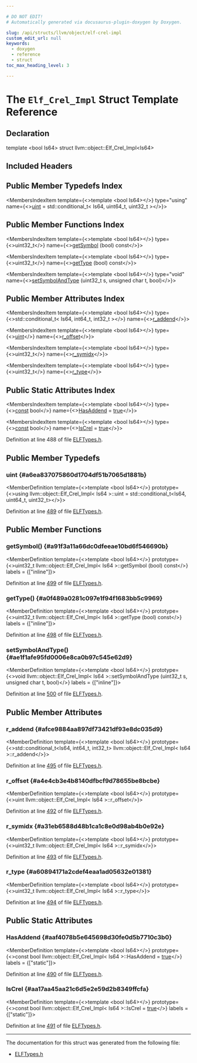 ```yaml
---

# DO NOT EDIT!
# Automatically generated via docusaurus-plugin-doxygen by Doxygen.

slug: /api/structs/llvm/object/elf-crel-impl
custom_edit_url: null
keywords:
  - doxygen
  - reference
  - struct
toc_max_heading_level: 3

---
```





# The `Elf_Crel_Impl` Struct Template Reference

<DoxygenPage pluginConfig={pluginConfig}>



## Declaration

<CodeBlock>template &lt;bool Is64&gt;
struct llvm::object::Elf_Crel_Impl&lt;Is64&gt;</CodeBlock>

## Included Headers

<IncludesList>
<IncludesListItem
  filePath="llvm/Object/ELFTypes.h"
  permalink="/docs/api/files/include/include/llvm/include/llvm/object/elftypes-h"
  isLocal="true" />
</IncludesList>

## Public Member Typedefs Index

<MembersIndex>

<MembersIndexItem
  template={<>template &lt;bool Is64&gt;</>}
  type="using"
  name={<><a href="#a6ea837075860d1704df51b7065d1881b">uint</a> = std::conditional&#95;t&lt; Is64, uint64&#95;t, uint32&#95;t &gt;</>}>
</MembersIndexItem>

</MembersIndex>

## Public Member Functions Index

<MembersIndex>

<MembersIndexItem
  template={<>template &lt;bool Is64&gt;</>}
  type={<>uint32&#95;t</>}
  name={<><a href="#a91f3a11a66dc0dfeeae10bd6f546690b">getSymbol</a> (bool) const</>}>
</MembersIndexItem>

<MembersIndexItem
  template={<>template &lt;bool Is64&gt;</>}
  type={<>uint32&#95;t</>}
  name={<><a href="#a0f489a0281c097e1f94f1683bb5c9969">getType</a> (bool) const</>}>
</MembersIndexItem>

<MembersIndexItem
  template={<>template &lt;bool Is64&gt;</>}
  type="void"
  name={<><a href="#ae1f1afe95fd0006e8ca0b97c545e62d9">setSymbolAndType</a> (uint32&#95;t s, unsigned char t, bool)</>}>
</MembersIndexItem>

</MembersIndex>

## Public Member Attributes Index

<MembersIndex>

<MembersIndexItem
  template={<>template &lt;bool Is64&gt;</>}
  type={<>std::conditional&#95;t&lt; Is64, int64&#95;t, int32&#95;t &gt;</>}
  name={<><a href="#afce9884aa897df73421df93e8dc035d9">r&#95;addend</a></>}>
</MembersIndexItem>

<MembersIndexItem
  template={<>template &lt;bool Is64&gt;</>}
  type={<><a href="#a6ea837075860d1704df51b7065d1881b">uint</a></>}
  name={<><a href="#a4e4cb3e4b8140dfbcf9d78655be8bcbe">r&#95;offset</a></>}>
</MembersIndexItem>

<MembersIndexItem
  template={<>template &lt;bool Is64&gt;</>}
  type={<>uint32&#95;t</>}
  name={<><a href="#a31eb6588d48b1ca1c8e0d98ab4b0e92e">r&#95;symidx</a></>}>
</MembersIndexItem>

<MembersIndexItem
  template={<>template &lt;bool Is64&gt;</>}
  type={<>uint32&#95;t</>}
  name={<><a href="#a60894171a2cdef4eaa1ad05632e01381">r&#95;type</a></>}>
</MembersIndexItem>

</MembersIndex>

## Public Static Attributes Index

<MembersIndex>

<MembersIndexItem
  template={<>template &lt;bool Is64&gt;</>}
  type={<><a href="/docs/api/files/lib/lib/target/lib/target/aarch64/aarch64promoteconstant-cpp/#a90f8350fecae261c25be85d38b451bff">const</a> bool</>}
  name={<><a href="#aaf4078b5e645698d30fe0d5b7710c3b0">HasAddend</a> = <a href="/docs/api/files/lib/lib/analysis/basicaliasanalysis-cpp/#af6d5cafbdfc5313e65d990120021a3ec">true</a></>}>
</MembersIndexItem>

<MembersIndexItem
  template={<>template &lt;bool Is64&gt;</>}
  type={<><a href="/docs/api/files/lib/lib/target/lib/target/aarch64/aarch64promoteconstant-cpp/#a90f8350fecae261c25be85d38b451bff">const</a> bool</>}
  name={<><a href="#aa17aa45aa21c6d5e2e59d2b8349ffcfa">IsCrel</a> = <a href="/docs/api/files/lib/lib/analysis/basicaliasanalysis-cpp/#af6d5cafbdfc5313e65d990120021a3ec">true</a></>}>
</MembersIndexItem>

</MembersIndex>


Definition at line 488 of file <a href="/docs/api/files/include/include/llvm/include/llvm/object/elftypes-h">ELFTypes.h</a>.

<SectionDefinition>

## Public Member Typedefs

### uint {#a6ea837075860d1704df51b7065d1881b}

<MemberDefinition
  template={<>template &lt;bool Is64&gt;</>}
  prototype={<>using llvm::object::Elf&#95;Crel&#95;Impl&lt; Is64 &gt;::uint =  std::conditional&#95;t&lt;Is64, uint64&#95;t, uint32&#95;t&gt;</>}>

Definition at line <a href="/docs/api/files/include/include/llvm/include/llvm/object/elftypes-h/#l00489">489</a> of file <a href="/docs/api/files/include/include/llvm/include/llvm/object/elftypes-h">ELFTypes.h</a>.
</MemberDefinition>

</SectionDefinition>

<SectionDefinition>

## Public Member Functions

### getSymbol() {#a91f3a11a66dc0dfeeae10bd6f546690b}

<MemberDefinition
  template={<>template &lt;bool Is64&gt;</>}
  prototype={<>uint32&#95;t llvm::object::Elf&#95;Crel&#95;Impl&lt; Is64 &gt;::getSymbol (bool) const</>}
  labels = {["inline"]}>

Definition at line <a href="/docs/api/files/include/include/llvm/include/llvm/object/elftypes-h/#l00499">499</a> of file <a href="/docs/api/files/include/include/llvm/include/llvm/object/elftypes-h">ELFTypes.h</a>.
</MemberDefinition>

### getType() {#a0f489a0281c097e1f94f1683bb5c9969}

<MemberDefinition
  template={<>template &lt;bool Is64&gt;</>}
  prototype={<>uint32&#95;t llvm::object::Elf&#95;Crel&#95;Impl&lt; Is64 &gt;::getType (bool) const</>}
  labels = {["inline"]}>

Definition at line <a href="/docs/api/files/include/include/llvm/include/llvm/object/elftypes-h/#l00498">498</a> of file <a href="/docs/api/files/include/include/llvm/include/llvm/object/elftypes-h">ELFTypes.h</a>.
</MemberDefinition>

### setSymbolAndType() {#ae1f1afe95fd0006e8ca0b97c545e62d9}

<MemberDefinition
  template={<>template &lt;bool Is64&gt;</>}
  prototype={<>void llvm::object::Elf&#95;Crel&#95;Impl&lt; Is64 &gt;::setSymbolAndType (uint32&#95;t s, unsigned char t, bool)</>}
  labels = {["inline"]}>

Definition at line <a href="/docs/api/files/include/include/llvm/include/llvm/object/elftypes-h/#l00500">500</a> of file <a href="/docs/api/files/include/include/llvm/include/llvm/object/elftypes-h">ELFTypes.h</a>.
</MemberDefinition>

</SectionDefinition>

<SectionDefinition>

## Public Member Attributes

### r&#95;addend {#afce9884aa897df73421df93e8dc035d9}

<MemberDefinition
  template={<>template &lt;bool Is64&gt;</>}
  prototype={<>std::conditional&#95;t&lt;Is64, int64&#95;t, int32&#95;t&gt; llvm::object::Elf&#95;Crel&#95;Impl&lt; Is64 &gt;::r&#95;addend</>}>

Definition at line <a href="/docs/api/files/include/include/llvm/include/llvm/object/elftypes-h/#l00495">495</a> of file <a href="/docs/api/files/include/include/llvm/include/llvm/object/elftypes-h">ELFTypes.h</a>.
</MemberDefinition>

### r&#95;offset {#a4e4cb3e4b8140dfbcf9d78655be8bcbe}

<MemberDefinition
  template={<>template &lt;bool Is64&gt;</>}
  prototype={<>uint llvm::object::Elf&#95;Crel&#95;Impl&lt; Is64 &gt;::r&#95;offset</>}>

Definition at line <a href="/docs/api/files/include/include/llvm/include/llvm/object/elftypes-h/#l00492">492</a> of file <a href="/docs/api/files/include/include/llvm/include/llvm/object/elftypes-h">ELFTypes.h</a>.
</MemberDefinition>

### r&#95;symidx {#a31eb6588d48b1ca1c8e0d98ab4b0e92e}

<MemberDefinition
  template={<>template &lt;bool Is64&gt;</>}
  prototype={<>uint32&#95;t llvm::object::Elf&#95;Crel&#95;Impl&lt; Is64 &gt;::r&#95;symidx</>}>

Definition at line <a href="/docs/api/files/include/include/llvm/include/llvm/object/elftypes-h/#l00493">493</a> of file <a href="/docs/api/files/include/include/llvm/include/llvm/object/elftypes-h">ELFTypes.h</a>.
</MemberDefinition>

### r&#95;type {#a60894171a2cdef4eaa1ad05632e01381}

<MemberDefinition
  template={<>template &lt;bool Is64&gt;</>}
  prototype={<>uint32&#95;t llvm::object::Elf&#95;Crel&#95;Impl&lt; Is64 &gt;::r&#95;type</>}>

Definition at line <a href="/docs/api/files/include/include/llvm/include/llvm/object/elftypes-h/#l00494">494</a> of file <a href="/docs/api/files/include/include/llvm/include/llvm/object/elftypes-h">ELFTypes.h</a>.
</MemberDefinition>

</SectionDefinition>

<SectionDefinition>

## Public Static Attributes

### HasAddend {#aaf4078b5e645698d30fe0d5b7710c3b0}

<MemberDefinition
  template={<>template &lt;bool Is64&gt;</>}
  prototype={<>const bool llvm::object::Elf&#95;Crel&#95;Impl&lt; Is64 &gt;::HasAddend = <a href="/docs/api/files/lib/lib/analysis/basicaliasanalysis-cpp/#af6d5cafbdfc5313e65d990120021a3ec">true</a></>}
  labels = {["static"]}>

Definition at line <a href="/docs/api/files/include/include/llvm/include/llvm/object/elftypes-h/#l00490">490</a> of file <a href="/docs/api/files/include/include/llvm/include/llvm/object/elftypes-h">ELFTypes.h</a>.
</MemberDefinition>

### IsCrel {#aa17aa45aa21c6d5e2e59d2b8349ffcfa}

<MemberDefinition
  template={<>template &lt;bool Is64&gt;</>}
  prototype={<>const bool llvm::object::Elf&#95;Crel&#95;Impl&lt; Is64 &gt;::IsCrel = <a href="/docs/api/files/lib/lib/analysis/basicaliasanalysis-cpp/#af6d5cafbdfc5313e65d990120021a3ec">true</a></>}
  labels = {["static"]}>

Definition at line <a href="/docs/api/files/include/include/llvm/include/llvm/object/elftypes-h/#l00491">491</a> of file <a href="/docs/api/files/include/include/llvm/include/llvm/object/elftypes-h">ELFTypes.h</a>.
</MemberDefinition>

</SectionDefinition>

<hr/>

The documentation for this struct was generated from the following file:

<ul>
<li><a href="/docs/api/files/include/include/llvm/include/llvm/object/elftypes-h">ELFTypes.h</a></li>
</ul>

</DoxygenPage>

